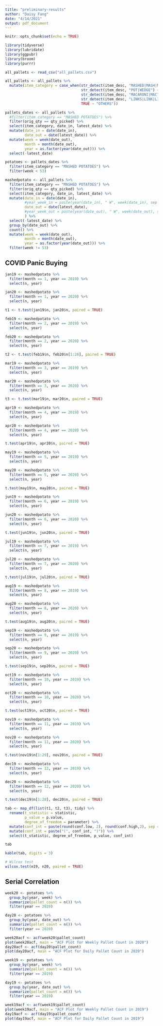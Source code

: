 ```yaml
---
title: "preliminary-results"
author: "Daisy Fang"
date: "4/14/2021"
output: pdf_document
---
```


```r
knitr::opts_chunk$set(echo = TRUE)
```

```r
library(tidyverse)
library(lubridate)
library(ggpubr)
library(broom)
library(purrr)
```

```r
all_pallets <- read_csv("all_pallets.csv")
```


```r
all_pallets <- all_pallets %>% 
  mutate(item_category = case_when(str_detect(item_desc, "MASHED|MASH|MSHD|SR CRM & CHIVE POTAS") ~ "MASHED POTATOES",
                                   str_detect(item_desc, "POT|WEDGE") ~ "OTHER POTATO",
                                   str_detect(item_desc, "MACARONI|MAC") ~ "MAC & CHEESE",
                                   str_detect(item_desc, "LINKS|LINK|LIN|PROLL|ROLL|PATTIES|PATTIS|PAT|PTY|PORK SAUS") ~ "SAUSAGE",
                                   TRUE ~ "OTHERS"))

pallets_dates <- all_pallets %>% 
  #filter(item_category == "MASHED POTATOES") %>% 
  filter(orig_qty == qty_picked) %>% 
  select(item_category, date_in, latest_date) %>% 
  mutate(date_in = date(date_in),
         date_out = date(latest_date)) %>% 
  mutate(week = week(date_out),
         month = month(date_out),
         year = as.factor(year(date_out))) %>% 
  select(-latest_date)
```

```r
potatoes <- pallets_dates %>% 
  filter(item_category == "MASHED POTATOES") %>% 
  filter(week < 53)
```

```r
mashedpotato <- all_pallets %>% 
  filter(item_category == "MASHED POTATOES") %>% 
  filter(orig_qty == qty_picked) %>% 
  select(item_category, date_in, latest_date) %>% 
  mutate(date_in = date(date_in),
         #year_week_in = paste(year(date_in), " W", week(date_in), sep = ""),
         date_out = date(latest_date),
         #year_week_out = paste(year(date_out), " W", week(date_out), sep = "")
         ) %>% 
  select(-latest_date) %>% 
  group_by(date_out) %>% 
  count() %>% 
  mutate(week = week(date_out),
         month = month(date_out),
         year = as.factor(year(date_out))) %>% 
  filter(week != 53)
```



## COVID Panic Buying

```r
jan19 <- mashedpotato %>% 
  filter(month == 1, year == 2019) %>% 
  select(n, year)

jan20 <- mashedpotato %>% 
  filter(month == 1, year == 2020) %>% 
  select(n, year)

t1 <- t.test(jan19$n, jan20$n, paired = TRUE)

feb19 <- mashedpotato %>% 
  filter(month == 2, year == 2019) %>% 
  select(n, year)

feb20 <- mashedpotato %>% 
  filter(month == 2, year == 2020) %>% 
  select(n, year)

t2 <- t.test(feb19$n, feb20$n[1:28], paired = TRUE)

mar19 <- mashedpotato %>% 
  filter(month == 3, year == 2019) %>% 
  select(n, year)

mar20 <- mashedpotato %>% 
  filter(month == 3, year == 2020) %>% 
  select(n, year)

t3 <- t.test(mar19$n, mar20$n, paired = TRUE)

apr19 <- mashedpotato %>% 
  filter(month == 4, year == 2019) %>% 
  select(n, year)

apr20 <- mashedpotato %>% 
  filter(month == 4, year == 2020) %>% 
  select(n, year)

t.test(apr19$n, apr20$n, paired = TRUE)

may19 <- mashedpotato %>% 
  filter(month == 5, year == 2019) %>% 
  select(n, year)

may20 <- mashedpotato %>% 
  filter(month == 5, year == 2020) %>% 
  select(n, year)

t.test(may19$n, may20$n, paired = TRUE)

jun19 <- mashedpotato %>% 
  filter(month == 6, year == 2019) %>% 
  select(n, year)

jun20 <- mashedpotato %>% 
  filter(month == 6, year == 2020) %>% 
  select(n, year)

t.test(jun19$n, jun20$n, paired = TRUE)

jul19 <- mashedpotato %>% 
  filter(month == 7, year == 2019) %>% 
  select(n, year)

jul20 <- mashedpotato %>% 
  filter(month == 7, year == 2020) %>% 
  select(n, year)

t.test(jul19$n, jul20$n, paired = TRUE)

aug19 <- mashedpotato %>% 
  filter(month == 8, year == 2019) %>% 
  select(n, year)

aug20 <- mashedpotato %>% 
  filter(month == 8, year == 2020) %>% 
  select(n, year)

t.test(aug19$n, aug20$n, paired = TRUE)

sep19 <- mashedpotato %>% 
  filter(month == 9, year == 2019) %>% 
  select(n, year)

sep20 <- mashedpotato %>% 
  filter(month == 9, year == 2020) %>% 
  select(n, year)

t.test(sep19$n, sep20$n, paired = TRUE)

oct19 <- mashedpotato %>% 
  filter(month == 10, year == 2019) %>% 
  select(n, year)

oct20 <- mashedpotato %>% 
  filter(month == 10, year == 2020) %>% 
  select(n, year)

t.test(oct19$n, oct20$n, paired = TRUE)

nov19 <- mashedpotato %>% 
  filter(month == 11, year == 2019) %>% 
  select(n, year)

nov20 <- mashedpotato %>% 
  filter(month == 11, year == 2020) %>% 
  select(n, year)

t.test(nov19$n[1:29], nov20$n, paired = TRUE)

dec19 <- mashedpotato %>% 
  filter(month == 12, year == 2019) %>% 
  select(n, year)

dec20 <- mashedpotato %>% 
  filter(month == 12, year == 2020) %>% 
  select(n, year)

t.test(dec19$n[1:28], dec20$n, paired = TRUE)
```


```r
tab <- map_df(list(t1, t2, t3), tidy) %>%
  rename(t_statistic = statistic,
         p_value = p.value,
         degree_of_freedom = parameter) %>% 
  mutate(conf_int = paste(round(conf.low, 2), round(conf.high,2), sep = ", ")) %>% 
  mutate(conf_int = paste("(", conf_int, ")")) %>% 
  select(t_statistic, degree_of_freedom, p_value, conf_int)

tab

kable(tab, digits = 3)
```


```r
# Wilcox test
wilcox.test(n19, n20, paired = TRUE)
```

## Serial Correlation

```r
week20 <- potatoes %>% 
  group_by(year, week) %>% 
  summarize(pallet_count = n()) %>% 
  filter(year == 2020)

day20 <- potatoes %>% 
  group_by(year, date_out) %>% 
  summarize(pallet_count = n()) %>% 
  filter(year == 2020)

week20acf <- acf(week20$pallet_count)
plot(week20acf, main = "ACF Plot for Weekly Pallet Count in 2020")
day20acf <- acf(day20$pallet_count)
plot(day20acf, main = "ACF Plot for Daily Pallet Count in 2020")

week19 <- potatoes %>% 
  group_by(year, week) %>% 
  summarize(pallet_count = n()) %>% 
  filter(year == 2019)

day19 <- potatoes %>% 
  group_by(year, date_out) %>% 
  summarize(pallet_count = n()) %>% 
  filter(year == 2019)

week19acf <- acf(week19$pallet_count)
plot(week19acf, main = "ACF Plot for Weekly Pallet Count in 2019")
day19acf <- acf(day19$pallet_count)
plot(day19acf, main = "ACF Plot for Daily Pallet Count in 2019")
```

